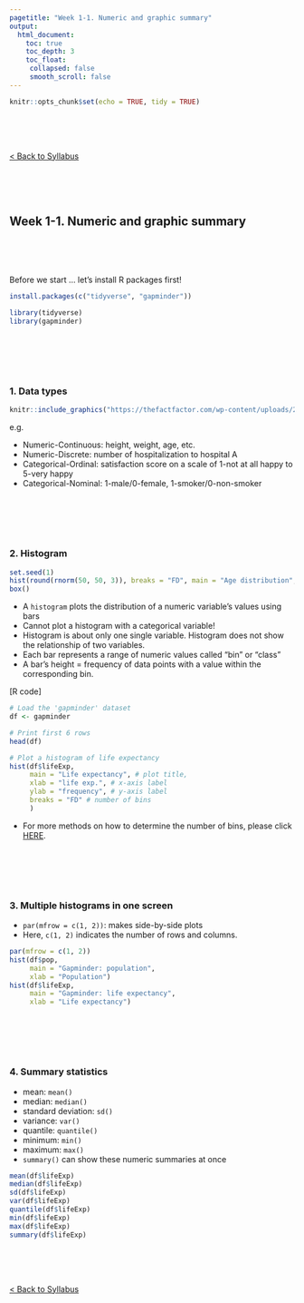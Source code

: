 ```yaml
---
pagetitle: "Week 1-1. Numeric and graphic summary"
output:
  html_document:
    toc: true
    toc_depth: 3
    toc_float:
     collapsed: false
     smooth_scroll: false
---
```


<!-- <link rel="stylesheet" href="styles.css" type="text/css"> -->


```r
knitr::opts_chunk$set(echo = TRUE, tidy = TRUE)
```

<br><br><br>

[< Back to Syllabus](toc.html)

<br><br><br>



## Week 1-1. Numeric and graphic summary

<br><br><br>

Before we start ... let's install R packages first!

```r
install.packages(c("tidyverse", "gapminder"))
```

```r
library(tidyverse)
library(gapminder)
```


<br><br><br><br>

### 1. Data types

```r
knitr::include_graphics("https://thefactfactor.com/wp-content/uploads/2019/06/Variables.png")
```

e.g.

- Numeric-Continuous: height, weight, age, etc.
- Numeric-Discrete: number of hospitalization to hospital A
- Categorical-Ordinal: satisfaction score on a scale of 1-not at all happy to 5-very happy
- Categorical-Nominal: 1-male/0-female, 1-smoker/0-non-smoker

<br><br><br><br>


### 2. Histogram

```r
set.seed(1)
hist(round(rnorm(50, 50, 3)), breaks = "FD", main = "Age distribution", xlab = "Age")
box()
```

- A `histogram` plots the distribution of a numeric variable's values using bars
- Cannot plot a histogram with a categorical variable!
- Histogram is about only one single variable. Histogram does not show the relationship of two variables.
- Each bar represents a range of numeric values called "bin" or "class"
- A bar's height = frequency of data points with a value within the corresponding bin.


[R code]

```r
# Load the 'gapminder' dataset 
df <- gapminder

# Print first 6 rows
head(df)

# Plot a histogram of life expectancy
hist(df$lifeExp, 
     main = "Life expectancy", # plot title,
     xlab = "life exp.", # x-axis label
     ylab = "frequency", # y-axis label
     breaks = "FD" # number of bins
     )
```

+ For more methods on how to determine the number of bins, please click [HERE](https://r-charts.com/distribution/histogram-breaks/).

<br><br><br><br>

### 3. Multiple histograms in one screen

- `par(mfrow = c(1, 2))`: makes side-by-side plots
- Here, `c(1, 2)` indicates the number of rows and columns.

```r
par(mfrow = c(1, 2))
hist(df$pop, 
     main = "Gapminder: population", 
     xlab = "Population")
hist(df$lifeExp, 
     main = "Gapminder: life expectancy", 
     xlab = "Life expectancy")
```

<br><br><br><br>

### 4. Summary statistics

- mean: `mean()`
- median: `median()`
- standard deviation: `sd()`
- variance: `var()`
- quantile: `quantile()`
- minimum: `min()`
- maximum: `max()`
- `summary()` can show these numeric summaries at once

```r
mean(df$lifeExp)
median(df$lifeExp)
sd(df$lifeExp)
var(df$lifeExp)
quantile(df$lifeExp)
min(df$lifeExp)
max(df$lifeExp)
summary(df$lifeExp)
```

<br><br><br>

[< Back to Syllabus](toc.html)

<br><br><br>